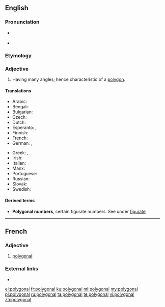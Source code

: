 ==English==

===Pronunciation===
* {{a|UK}} {{IPA|/pəˈlɪɡənəl/|lang=en}}
* {{audio|en-us-polygonal.ogg|Audio (US)|lang=en}}

===Etymology===
{{suffix|en|polygon|al}}

===Adjective===
{{en-adj|-}}

# Having many angles; hence characteristic of a [[polygon]].

====Translations====
{{trans-top|having many angles}}
* Arabic: {{t|ar|مُضَلَّع}}
* Bengali: {{t|bn|বহুভুজাকৃতি}}
* Bulgarian: {{t|bg|многоъгълен|m|tr=mnogoŭgŭlen}}
* Czech: {{t|cs|mnohoúhelníkový}}
* Dutch: {{t|nl|veelhoekig}}
* Esperanto: {{t|eo|plurangula}}, {{t|eo|plurlatera}}
* Finnish: {{t|fi|monikulmainen}}
* French: {{t+|fr|polygonal}}
* German: {{t|de|mehreckig}}, {{t|de|vieleckig}}
{{trans-mid}}
* Greek: {{t+|el|πολύγωνος|m}}, {{t+|el|πολυγωνικός|m}}
* Irish: {{t|ga|polagánach}}
* Italian: {{t+|it|poligonale}}
* Manx: {{t|gv|yl-lhiatteeagh}}
* Portuguese: {{t|pt|poligonal}}
* Russian: {{t+|ru|многоуго́льный}}
* Slovak: {{t|sk|mnohouholníkový}}
* Swedish: {{t|sv|månghörnig}}
{{trans-bottom}}

====Derived terms====
* '''Polygonal numbers''', certain figurate numbers. See under [[figurate]]

----

==French==

===Adjective===
{{fr-adj}}

# [[#English|polygonal]]

===External links===
* {{R:TLFi}}

[[el:polygonal]]
[[fr:polygonal]]
[[ku:polygonal]]
[[ml:polygonal]]
[[my:polygonal]]
[[pl:polygonal]]
[[ru:polygonal]]
[[ta:polygonal]]
[[te:polygonal]]
[[vi:polygonal]]
[[zh:polygonal]]